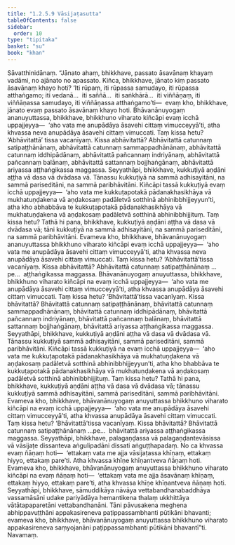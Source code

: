 ```yaml
---
title: "1.2.5.9 Vāsijaṭasutta"
tableOfContents: false
sidebar:
  order: 10
type: "tipitaka"
basket: "su"
book: "khan"
---
```



<DynamicBreadcrumb />

<Division number="101" book="khan">

<Paragraph number="629" book="khan">
Sāvatthinidānaṃ. “Jānato ahaṃ, bhikkhave, passato āsavānaṃ khayaṃ vadāmi, no ajānato no apassato. Kiñca, bhikkhave, jānato kiṃ passato āsavānaṃ khayo hoti? ‘Iti rūpaṃ, iti rūpassa samudayo, iti rūpassa atthaṅgamo; iti vedanā…  iti saññā…  iti saṅkhārā…  iti viññāṇaṃ, iti viññāṇassa samudayo, iti viññāṇassa atthaṅgamo’ti—  evaṃ kho, bhikkhave, jānato evaṃ passato āsavānaṃ khayo hoti.
</Paragraph>

<Paragraph number="630" book="khan">
Bhāvanānuyogaṃ ananuyuttassa, bhikkhave, bhikkhuno viharato kiñcāpi evaṃ icchā uppajjeyya—  ‘aho vata me anupādāya āsavehi cittaṃ vimucceyyā’ti, atha khvassa neva anupādāya āsavehi cittaṃ vimuccati. Taṃ kissa hetu? ‘Abhāvitattā’ tissa vacanīyaṃ. Kissa abhāvitattā? Abhāvitattā catunnaṃ satipaṭṭhānānaṃ, abhāvitattā catunnaṃ sammappadhānānaṃ, abhāvitattā catunnaṃ iddhipādānaṃ, abhāvitattā pañcannaṃ indriyānaṃ, abhāvitattā pañcannaṃ balānaṃ, abhāvitattā sattannaṃ bojjhaṅgānaṃ, abhāvitattā ariyassa aṭṭhaṅgikassa maggassa.
</Paragraph>

<Paragraph number="631" book="khan">
Seyyathāpi, bhikkhave, kukkuṭiyā aṇḍāni aṭṭha vā dasa vā dvādasa vā. Tānassu kukkuṭiyā na sammā adhisayitāni, na sammā pariseditāni, na sammā paribhāvitāni. Kiñcāpi tassā kukkuṭiyā evaṃ icchā uppajjeyya—  ‘aho vata me kukkuṭapotakā pādanakhasikhāya vā mukhatuṇḍakena vā aṇḍakosaṃ padāletvā sotthinā abhinibbhijjeyyun’ti, atha kho abhabbāva te kukkuṭapotakā pādanakhasikhāya vā mukhatuṇḍakena vā aṇḍakosaṃ padāletvā sotthinā abhinibbhijjituṃ. Taṃ kissa hetu? Tathā hi pana, bhikkhave, kukkuṭiyā aṇḍāni aṭṭha vā dasa vā dvādasa vā; tāni kukkuṭiyā na sammā adhisayitāni, na sammā pariseditāni, na sammā paribhāvitāni. Evameva kho, bhikkhave, bhāvanānuyogaṃ ananuyuttassa bhikkhuno viharato kiñcāpi evaṃ icchā uppajjeyya—  ‘aho vata me anupādāya āsavehi cittaṃ vimucceyyā’ti, atha khvassa neva anupādāya āsavehi cittaṃ vimuccati. Taṃ kissa hetu? ‘Abhāvitattā’tissa vacanīyaṃ. Kissa abhāvitattā? Abhāvitattā catunnaṃ satipaṭṭhānānaṃ …pe…  aṭṭhaṅgikassa maggassa.
</Paragraph>

<Paragraph number="632" book="khan">
Bhāvanānuyogaṃ anuyuttassa, bhikkhave, bhikkhuno viharato kiñcāpi na evaṃ icchā uppajjeyya—  ‘aho vata me anupādāya āsavehi cittaṃ vimucceyyā’ti, atha khvassa anupādāya āsavehi cittaṃ vimuccati. Taṃ kissa hetu? ‘Bhāvitattā’tissa vacanīyaṃ. Kissa bhāvitattā? Bhāvitattā catunnaṃ satipaṭṭhānānaṃ, bhāvitattā catunnaṃ sammappadhānānaṃ, bhāvitattā catunnaṃ iddhipādānaṃ, bhāvitattā pañcannaṃ indriyānaṃ, bhāvitattā pañcannaṃ balānaṃ, bhāvitattā sattannaṃ bojjhaṅgānaṃ, bhāvitattā ariyassa aṭṭhaṅgikassa maggassa.
</Paragraph>

<Paragraph number="633" book="khan">
Seyyathāpi, bhikkhave, kukkuṭiyā aṇḍāni aṭṭha vā dasa vā dvādasa vā. Tānassu kukkuṭiyā sammā adhisayitāni, sammā pariseditāni, sammā paribhāvitāni. Kiñcāpi tassā kukkuṭiyā na evaṃ icchā uppajjeyya—  ‘aho vata me kukkuṭapotakā pādanakhasikhāya vā mukhatuṇḍakena vā aṇḍakosaṃ padāletvā sotthinā abhinibbhijjeyyun’ti, atha kho bhabbāva te kukkuṭapotakā pādanakhasikhāya vā mukhatuṇḍakena vā aṇḍakosaṃ padāletvā sotthinā abhinibbhijjituṃ. Taṃ kissa hetu? Tathā hi pana, bhikkhave, kukkuṭiyā aṇḍāni aṭṭha vā dasa vā dvādasa vā; tānassu kukkuṭiyā sammā adhisayitāni, sammā pariseditāni, sammā paribhāvitāni. Evameva kho, bhikkhave, bhāvanānuyogaṃ anuyuttassa bhikkhuno viharato kiñcāpi na evaṃ icchā uppajjeyya—  ‘aho vata me anupādāya āsavehi cittaṃ vimucceyyā’ti, atha khvassa anupādāya āsavehi cittaṃ vimuccati. Taṃ kissa hetu? ‘Bhāvitattā’tissa vacanīyaṃ. Kissa bhāvitattā? Bhāvitattā catunnaṃ satipaṭṭhānānaṃ …pe…  bhāvitattā ariyassa aṭṭhaṅgikassa maggassa.
</Paragraph>

<Paragraph number="634" book="khan">
Seyyathāpi, bhikkhave, palagaṇḍassa vā palagaṇḍantevāsissa vā vāsijaṭe dissanteva aṅgulipadāni dissati aṅguṭṭhapadaṃ. No ca khvassa evaṃ ñāṇaṃ hoti—  ‘ettakaṃ vata me ajja vāsijaṭassa khīṇaṃ, ettakaṃ hiyyo, ettakaṃ pare’ti. Atha khvassa khīṇe khīṇantveva ñāṇaṃ hoti. Evameva kho, bhikkhave, bhāvanānuyogaṃ anuyuttassa bhikkhuno viharato kiñcāpi na evaṃ ñāṇaṃ hoti—  ‘ettakaṃ vata me ajja āsavānaṃ khīṇaṃ, ettakaṃ hiyyo, ettakaṃ pare’ti, atha khvassa khīṇe khīṇantveva ñāṇaṃ hoti. Seyyathāpi, bhikkhave, sāmuddikāya nāvāya vettabandhanabaddhāya vassamāsāni udake pariyādāya hemantikena thalaṃ ukkhittāya vātātapaparetāni vettabandhanāni. Tāni pāvusakena meghena abhippavuṭṭhāni appakasireneva paṭippassambhanti pūtikāni bhavanti; evameva kho, bhikkhave, bhāvanānuyogaṃ anuyuttassa bhikkhuno viharato appakasireneva saṃyojanāni paṭippassambhanti pūtikāni bhavantī”ti.

</Paragraph>
</Division>

<Paragraph number="635" type="center" book="khan">
Navamaṃ.
</Paragraph>